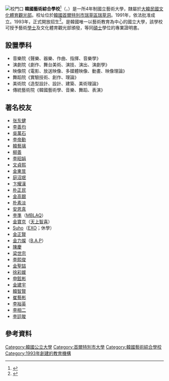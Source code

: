 {{University
|name            =韓國藝術綜合學校<br>Korea National University of Arts
|native_name     ={{lang|ko|한국예술종합학교}}
|latin_name      =
|image           = Karts.gif
|motto           =
|established     =1993年
|type            =[[國立|國立]]
|endowment       =
|faculty         =
|president       =
|students        =
|undergrad       =
|pograd        =
|doctoral        =
|city            =
|state           =
|country         =
|campus          =
|mascot          =
|religion        =
|affiliations    =
|footnotes       =
|website         =http://www.karts.ac.kr/
|address         =[[首爾|首爾]][[瑞草區|瑞草區]]
|telephone       =02-520-8114
|coor            =
|logo            =
}}
[[File:한국예술종합학교.jpg|校門口]]
'''韓國藝術綜合學校'''<ref>{{cite web|url=https://www.karts.ac.kr/cn/main.do|title=Korea National University of Arts|publisher=韓國藝術綜合學校|accessdate=2022-06-07}}</ref>（{{lang-ko|한국예술종합학교}}，{{lang-en|Korea National University of Arts}}）是一所4年制國立藝術大學，隸屬於[[大韓民國文化體育觀光部|大韓民國文化體育觀光部]]。校址位於[[韓國|韓國]][[首爾特別市|首爾特別市]][[瑞草區|瑞草區]][[瑞草洞|瑞草洞]]。1991年，依法批准成立。1993年，正式開放招生<ref>{{ko}}{{cite web |url=http://eng.karts.ac.kr:81/karts/main/html.jsp?c_no=003001004 |title=Brief History |publisher=Korea National University of Arts |accessdate=20114-16 |archive-date=2012-05-02 |archive-url=https://web.archive.org/web/20120502193137/http://eng.karts.ac.kr:81/karts/main/html.jsp?c_no=003001004 |dead-url=yes }}</ref>。是韓國唯一以藝術教育為中心的國立大學，該學校可授予藝術[[學士|學士]]及文化體育觀光部頒發，等同[[碩士|碩士]]學位的專業證明書。

== 設置學科 ==
* 音樂院《聲樂、器樂、作曲、指揮、音樂學》
* 演劇院《劇作、舞台美術、演技、演出、演劇學》
* 映像院《電影、放送映像、多媒體映像、動畫、映像理論》
* 舞蹈院《實驗技術、創作、理論》
* 美術院《造型設計、設計、建築、美術理論》
* 傳統藝術院《韓國藝術學、音樂、舞蹈、表演》

== 著名校友 ==
* [[张东健|张东健]]
* [[李善均|李善均]]
* [[吳萬石|吳萬石]]
* [[李帝勳|李帝勳]]
* [[韓藝璃|韓藝璃]]
* [[柳善|柳善]]
* [[李昭娟|李昭娟]]
* [[文貞熙|文貞熙]]
* [[金東昱|金東昱]]
* [[庭沼珉|庭沼珉]]
* [[卞耀漢|卞耀漢]]
* [[朴正民|朴正民]]
* [[金高銀|金高銀]]
* [[朴素淡|朴素淡]]
* [[安恩珍|安恩真]]
* [[李準_(歌手)|李準]]（[[MBLAQ|MBLAQ]]）
* [[天上智喜|金寶京]]（[[天上智喜|天上智喜]]）
* [[金俊勉|Suho]]（[[EXO|EXO]]；休學）
* [[金正賢|金正賢]]
* [[力燦|金力燦]]（[[B.A.P|B.A.P]]）
* [[陳慶_(南韓)|陳慶]]
* [[梁世宗_(韓國)|梁世宗]]
* [[李熙俊|李熙俊]]
* [[金聖喆|金聖喆]]
* [[徐彩媛|徐彩媛]]
* [[申鉉彬|申鉉彬]]
* [[金建宇|金建宇]]
* [[韓智賢|韓智賢]]
* [[崔藝彬|崔藝彬]]
* [[李裕英|李裕英]]
* [[李相二|李相二]]
* [[李廷晙|李廷晙]]

== 參考資料 ==
{{reflist}}

{{Colleges and universities in Seoul}}

{{DEFAULTSORT:Hanguk Esul Jonghak Hakgyo}}
[[Category:韓國公立大學|Category:韓國公立大學]]
[[Category:首爾特別市大學|Category:首爾特別市大學]]
[[Category:韓國藝術綜合學校|Category:韓國藝術綜合學校]]
[[Category:1993年創建的教育機構|Category:1993年創建的教育機構]]